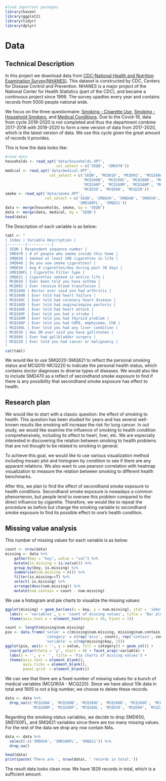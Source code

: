 ```r
#load important packages
library(haven)
library(ggplot2)
library(tidyr)
library(dplyr)
```

# Data

## Technical Description

In this project we download data from [CDC-National Health and Nutrition Examination Survey(NHANES)](https://wwwn.cdc.gov/nchs/nhanes/search/default.aspx). This dataset is constructed by CDC, Centers for Disease Control and Prevention. NHANES is a major project of the National Center for Health Statistics (part of the CDC), and became a continuous project since 1999. The survey upadtes every year and contains records from 5000 people national wide. 

We focus on the three questionnaire: [Smoking - Cigarette Use](https://wwwn.cdc.gov/Nchs/Nhanes/Search/DataPage.aspx?Component=Questionnaire&Cycle=2017-2020), [Smoking - Household Smokers](https://wwwn.cdc.gov/Nchs/Nhanes/Search/DataPage.aspx?Component=Questionnaire&Cycle=2017-2020), and [Medical Conditions](https://wwwn.cdc.gov/Nchs/Nhanes/Search/DataPage.aspx?Component=Questionnaire&Cycle=2017-2020). Due to the Covid-19, data from cycle 2019-2020 is not completed and thus the department combine 2017-2018 with 2019-2020 to form a new version of data from 2017-2020, which is the latest version of data. We use this cycle given the great amount of records it provides.

This is how the data looks like: 

```r
#read data
households <- read_xpt('data/households.XPT', 
                       col_select = c('SEQN', 'SMD470'))
medical <- read_xpt('data/medical.XPT', 
                    col_select = c('SEQN', 'MCQ010', 'MCQ092', 'MCQ160A', 
                                   'MCQ160B', 'MCQ160C', 'MCQ160D', 'MCQ160E',
                                   'MCQ160F', 'MCQ160M', 'MCQ160P', 'MCQ160L',
                                   'MCQ550', 'MCQ560', 'MCQ220'))
smoke <- read_xpt('data/smoke.XPT', 
                  col_select = c('SEQN', 'SMQ020', 'SMQ040', 'SMD650',
                                 'SMD100FL', 'SMQ621'))
data <- merge(households, smoke, by = 'SEQN')
data <- merge(data, medical, by = 'SEQN')
head(data)
```

The Description of each variable is as below: 

```r
tabl <- "
| Index | Variable Description |
|--------|:----------|
| SEQN | Respondent sequence number |
| SMD470 | # of people who smoke inside this home |
| SMQ020 | Smoked at least 100 cigarettes in life |
| SMQ040 | Do you now smoke cigarettes? |
| SMD650 | Avg # cigarettes/day during past 30 days |
| SMD100FL | Cigarette Filter type | 
| SMQ621 | Cigarettes smoked in entire life | 
| MCQ010 | Ever been told you have asthma |
| MCQ092 | Ever receive blood transfusion |
| MCQ160A | Doctor ever said you had arthritis |
| MCQ160B | Ever told had heart failure |
| MCQ160C | Ever told had coronary heart disease |
| MCQ160D | Ever told had angina/angina pectoris |
| MCQ160E | Ever told had heart attack |
| MCQ160F | Ever told you had a stroke |
| MCQ160M | Ever told you had thyroid problem |
| MCQ160P | Ever told you had COPD, emphysema, ChB |
| MCQ160L | Ever told you had any liver condition |
| MCQ550 | Has DR ever said you have gallstones |
| MCQ560 | Ever had gallbladder surgery |
| MCQ220 | Ever told you had cancer or malignancy |
"
cat(tabl) 
```

We would like to use SMQ020-SMQ621 to reflect the personal smoking status and MCQ010-MCQ220 to indicate the personal health status, which contains doctor diagnoses to diverse types of diseases. We would also like to include SMD470 as a reflect of secondhand smoke exposure to find if there is any possibility that secondhand smoke exposure has effect to health. 

## Research plan

We would like to start with a classic question: the effect of smoking to health. This question has been studied for years and has several well-known results like smoking will increase the risk for lung cancer. In out study, we would like examine the influence of smoking to health condition comprehensively, including its effect to heart, liver, etc. We are especially interested in discovering the relation between smoking to health problems that are not thought to be related to smoking in general.

To achieve this goal, we would like to use various visualization method including mosaic plot and histogram by condition to see if there are any apparant relations. We also want to use pearson correlation with heatmap visualization to measure the relation between smoking to different health benchmarks. 

After this, we plan to find the effect of secondhand smoke exposure to health conditions. Secondhand smoke exposure is nowadays a common phenomenon, but people tend to oversee this problem compared to the direct influence by cigarette. Therefore, we would like to repeat the procedure as before but change the smoking variable to secondhand smoke exposure to find its possible effect to one's health condition.

## Missing value analysis

This number of missing values for each variable is as below: 

```r
count <- nrow(data)
missing <- data %>%
    gather(key = "key", value = "val") %>%
    mutate(is.missing = is.na(val)) %>%
    group_by(key, is.missing) %>%
    summarise(num.missing = n()) %>%
    filter(is.missing==T) %>%
    select(-is.missing) %>%
    arrange(desc(num.missing)) %>%
    mutate(num.contain = count - num.missing)
```

We use a histogram and pie charts to visualize the missing values:

```r
ggplot(missing) + geom_bar(aes(x = key, y = num.missing), stat = 'identity') +
  labs(x = 'variables', y = 'count of missing values', title = 'Bar plot of missing values') +
  theme(axis.text.x = element_text(angle = 45, hjust = 1))
```

```r
count <- length(missing$num.missing)
pie <- data.frame('value' = c(missing$num.missing, missing$num.contain),
                  'category' = c(rep('miss', count), rep('contain', count)),
                  'variable' = c(rep(missing$key, 2)))
ggplot(pie, aes(x = '', y = value, fill = category)) + geom_col() +
  coord_polar(theta = 'y', start = 0) + facet_wrap(~variable) + 
  labs(x = '', y = '', title = 'Pie charts of missing values') +
  theme(axis.text = element_blank(),
        axis.ticks = element_blank(),
        panel.grid  = element_blank())
```

We can see that there are a fixed number of missing values for a bunch of medical variables (MCQ160A - MCQ220). Since we have about 10k data in total and 1905 is not a big number, we choose to delete these records.

```r
data <- data %>%
  drop_na(c('MCQ160A', 'MCQ160B', 'MCQ160C', 'MCQ160D', 'MCQ160E', 'MCQ160F',
            'MCQ160M', 'MCQ160P', 'MCQ160L', 'MCQ550', 'MCQ560', 'MCQ220'))
```

Regarding the smoking status variables, we decide to drop SMD650, SMD100FL, and SMQ621 variables since there are too many missing values. For the rest of the data we drop any row contain NAs.

```r
data <- data %>%
  select(-c('SMD650', 'SMD100FL', 'SMQ621')) %>%
  drop_na()
```

```r
head(data)
print(paste('There are ', nrow(data), ' records in total.'))
```

The result data looks clean now. We have 1829 records in total, which is a sufficient amount.
